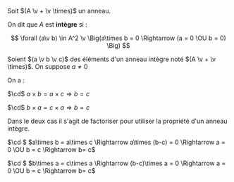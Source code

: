 



<Item type='definition' titre='anneau intègre'>

Soit $(A \v + \v \times)$ un anneau.

On dit que $A$ est **intègre** si : 

$$
\forall (a\v b) \in A^2 \v \Big(a\times b = 0 \Rightarrow (a = 0 \OU b = 0) \Big)
$$
</Item>


<Item type='proposition' titre='simplifications dans un anneau intègre'>

Soient $(a \v b \v c)$ des éléments d'un anneau intègre noté $(A \v + \v \times)$. On suppose $a \neq 0$

On a :

$\cd$ $a\times b = a\times c \Rightarrow b = c$

$\cd$ $b \times a = c \times a \Rightarrow b = c$
</Item>

<Hideable type='démonstration' titre=''>

Dans le deux cas il s'agit de factoriser pour utiliser la propriété d'un anneau intègre.

$\cd $ $a\times b = a\times c \Rightarrow a\times (b-c) = 0 \Rightarrow a = 0 \OU b = c \Rightarrow b= c$

$\cd $ $b\times a = c\times a \Rightarrow  (b-c)\times a = 0 \Rightarrow a = 0 \OU b = c \Rightarrow b= c$
</Hideable>
